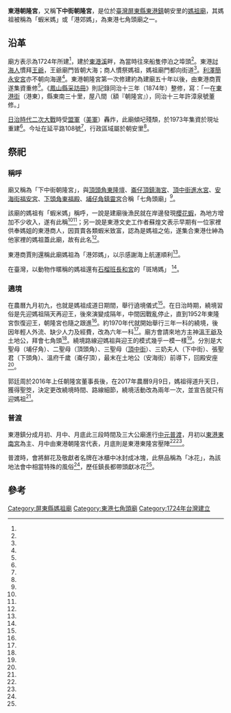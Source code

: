 {{coord|22.466956|120.447919|display=title}}
{{東亞廟宇
| name =東港朝隆宮
| img =File:東港朝隆宮三川殿.jpg
| img_capt =東港朝隆宮三川殿
| image_width =250px
| location = {{TWN}}[[屏東縣|屏東縣]][[東港鎮_(臺灣)|東港鎮]]朝安里延平路108號
| god =[[媽祖|媽祖]]
| type = 
| struct = 
| open_year =清雍正二年（1724年）
| cere_date =農曆九月初九
|}}
'''東港朝隆宮'''，又稱'''下中街朝隆宮'''，是位於[[臺灣|臺灣]][[屏東縣|屏東縣]][[東港鎮_(臺灣)|東港鎮]]朝安里的[[媽祖廟|媽祖廟]]，其媽祖被稱為「蝦米媽」或「港郊媽」，為東港七角頭廟之一。

==沿革==
廟方表示為1724年所建<ref name="陳彥廷"/>，建於[[東港溪|東港溪]]畔，為當時往來船隻停泊之埠頭<ref name="廖立宇"/>。東港[[漁夫|討海人]]慣拜[[王爺信仰|王爺]]，王爺廟門皆朝大海；商人慣祭媽祖，媽祖廟門都向街道<ref name="郭芷瑄"/>。[[利澤簡永安宮|利澤簡永安宮]]亦不朝向海邊<ref name="游本謀"/>。東港朝隆宮第一次修建約為建廟五十年以後，由東港商賈遂集資重修<ref name="廖立宇"/>。《[[鳳山縣采訪冊|鳳山縣采訪冊]]》則記錄同治十三年（1874年）整修，寫：「一在[[東港街|東港街]]（港東），縣東南三十里，屋八間（額『朝隆宮』），同治十三年許漳泉號董修。」

[[台灣日治時期|日治時代]][[二次大戰|二次大戰]]時受[[盟軍|盟軍]]（[[美軍|美軍]]）轟炸，此廟傾圮殘頹，於1973年集資於現址重建<ref name="陳彥廷"/>。今址在延平路108號<ref name=台灣宗教寺廟網"/>，行政區域屬於朝安里<ref name="張進安"/>。
==祭祀==
===稱呼===
廟又稱為「下中街朝隆宮」，與[[頂頭角東隆壇|頂頭角東隆壇]]、[[崙仔頂鎮海宮|崙仔頂鎮海宮]]、[[頂中街進水宮|頂中街進水宮]]、[[安海街福安宮|安海街福安宮]]、[[下頭角東福殿|下頭角東福殿]]、[[埔仔角鎮靈宮|埔仔角鎮靈宮]]合稱「七角頭廟」<ref name="郭漢辰、張信宏"/>。

該廟的媽祖有「蝦米媽」稱呼，一說是建廟後漁民就在岸邊發現[[正櫻蝦|櫻花蝦]]，為地方增加不少收入，遂有此稱<ref name="陳彥廷"/><ref name="廖立宇"/>；另一說是東港文史工作者蘇煌文表示早期有一位家裡供奉媽姐的東港商人，因買賣各類蝦米致富，認為是媽祖之佑，遂集合東港仕紳為他家裡的媽祖蓋此廟，故有此名<ref name="郭芷瑄"/>。

東港商賈則還稱此廟媽祖為「港郊媽」，以示感謝海上航運順利<ref name="廖立宇"/>。

在臺灣，以動物作暱稱的媽祖還有[[石榴班長和宮|石榴班長和宮]]的「斑鳩媽」 <ref name="周麗蘭"/>。
===遶境===
在農曆九月初九，也就是媽祖成道日期間，舉行遶境儀式<ref name="林洛瀅"/>。在日治時期，繞境習俗是先迎媽祖隔天再迎王，後來演變成隔年，中間因戰亂停止，直到1952年東隆宮恢復迎王，朝隆宮也隨之跟進<ref name="謝佳潾"/>。約1970年代就開始舉行三年一科的繞境，後因年輕人外流、缺少人力及經費，改為六年一科<ref name="郭韋綺"/>。廟方會請來地方主神[[東港東隆宮|溫王爺]]及土地公，拜會七角頭<ref name="陳彥廷"/>。繞境路線迎媽祖與迎王的模式幾乎一模一樣<ref name="謝佳潾"/>。分別是大聖母（埔仔角）、二聖母（頂頭角）、三聖母（[[頂中街|頂中街]]）、三奶夫人（下中街）、張聖君（下頭角）、溫府千歲（崙仔頂），最末在土地公（安海街）前導下，回殿安座<ref name="許東宇"/>。

郭廷周於2016年上任朝隆宮董事長後，在2017年農曆9月9日，媽祖得道升天日，獲得聖筊，決定更改繞境時間、路線細節，繞境活動改為兩年一次，並宣告就只有迎媽祖<ref name="謝佳潾"/>。

===普渡===
東港鎮分成月初、月中、月底此三段時間及三大公廟進行[[中元普渡|中元普渡]]，月初以[[東港東南宮|東港東南宮]]為主、月中由東港朝隆宮代表，月底則是東港東隆宮壓陣<ref name="葉永騫2"/><ref name="蔣繼平"/>。

普渡時，會將鮮花及敬獻者名牌在冰櫃中冰封成冰塊，此祭品稱為「冰花」，為該地法會中相當特殊的風俗<ref name="葉永騫"/>，歷任鎮長都帶頭獻冰花<ref name="蔣繼平"/>。

== 參考 ==
{{Reflist|35em|refs =

<ref name="謝佳潾">{{Cite news|url=http://www.chinatimes.com/realtimenews/20171127005207-260405|title=東港朝隆宮擺脫迎王模式　明年起改2年1次「純媽祖」出巡|author=謝佳潾|language=zh-tw|publisher=《中國時報》|date=2014-01-27|accessdate=2017-12-13|archive-date=2020-08-08|archive-url=https://web.archive.org/web/20200808065747/https://www.chinatimes.com/realtimenews/20171127005207-260405|dead-url=no}}</ref>

<ref name="張進安">{{Cite news|url=|title=新秀戰老將 搶東港朝安里長|author=張進安|language=zh-tw|publisher=《聯合報》|date=2014-10-227|accessdate=}}</ref>

<ref name="游本謀">{{Cite news|url=http://www.good-news.com.tw/newsmain.asp?id=982|title=利澤簡永安宮擴建 亟待各方捐輸|author=游本謀|language=zh-tw|publisher=GOOD NEWS 好新聞|date=2015-01-25|accessdate=2017-10-27|archive-url=https://web.archive.org/web/20171027184032/http://www.good-news.com.tw/newsmain.asp?id=982|archive-date=2017-10-27|dead-url=yes}}</ref>

<ref name="周麗蘭">{{Cite news|url=https://www.chinatimes.com/realtimenews/20211011001991-260421?chdtv|title=「斑鳩媽」刺激靈感 斗六石榴國小布袋戲團把首演獻給媽祖|author=周麗蘭|language=zh-tw|newspaper=《中國時報》|date=2021-10-11 |accessdate=2022-01-07}}</ref>

<ref name=台灣宗教寺廟網">{{Cite web|url=http://www.taiwantemple.com/2648128207378062354624287.html|title=東港鎮寺廟|author=|language=zh-tw|publisher=台灣宗教寺廟網|date=|accessdate=2016-08-19|archive-date=2020-02-16|archive-url=https://web.archive.org/web/20200216200850/http://www.taiwantemple.com/2648128207378062354624287.html|dead-url=no}}</ref>

<ref name="郭漢辰、張信宏">{{Cite news|url=|title=民俗宗教 藝文活動 結合起來 東港 王船祭 全國文藝季 創新模式|author=郭漢辰、張信宏|language=zh-tw|publisher=《民生報》|date=1997-10-17|accessdate=}}</ref>

<ref name="郭芷瑄">{{Cite news|url=http://www.epochtimes.com/b5/9/2/23/n2439942.htm|title=櫻花蝦 海上發光如櫻花而得名|author=郭芷瑄|language=zh-tw|publisher=中央社|date=2009-02-23|accessdate=2016-08-19|archive-date=2020-02-16|archive-url=https://web.archive.org/web/20200216200856/https://www.epochtimes.com/b5/9/2/23/n2439942.htm|dead-url=no}}</ref>


<ref name="廖立宇">{{cite journal |author=廖立宇|title=〈東港古今談〉|journal=《史聯雜誌》|volume=|issue=第10期|date=1987-08|publisher=中華民國臺灣史蹟研究中心|location=|language=zh-tw|isbn=}}</ref>

<ref name="許東宇">{{Cite news|url=http://news.e2.com.tw/utf-8/2014-9/6577329.htm|title=東港迎媽祖圓滿落幕|author=許東宇|language=zh-tw|publisher=壹凸新聞|date=2014-09-29|accessdate=2016-08-19|archive-date=2020-02-16|archive-url=https://web.archive.org/web/20200216200856/http://news.e2.com.tw/utf-8/2014-9/6577329.htm|dead-url=no}}</ref>。


<ref name="郭韋綺">{{Cite news|url=http://www.chinatimes.com/newspapers/20140117000593-260107|title=星期人物－廖金泉 守護媽祖傳統文化|author=郭韋綺|language=zh-tw|publisher=《中國時報》|date=2014-01-27|accessdate=2016-08-19|archive-date=2020-09-23|archive-url=https://web.archive.org/web/20200923195047/https://www.chinatimes.com/newspapers/20140117000593-260107|dead-url=no}}</ref>

<ref name="葉永騫2">{{Cite news|url=http://news.ltn.com.tw/news/life/breakingnews/1077681|title=朝隆宮放水燈 請好兄弟飽餐一頓|author=葉永騫|language=zh-tw|publisher=《自由時報》|date=2014-08-10|accessdate=2016-08-19|archive-date=2020-02-16|archive-url=https://web.archive.org/web/20200216200917/https://news.ltn.com.tw/news/life/breakingnews/1077681|dead-url=no}}</ref>

<ref name="葉永騫">{{Cite news|url=http://news.ltn.com.tw/news/society/breakingnews/1798304|title=中元普度擺冰花 消暑又吸晴|author=葉永騫|language=zh-tw|publisher=《自由時報》|date=2016-08-17|accessdate=2016-08-19|archive-date=2019-07-09|archive-url=https://web.archive.org/web/20190709053351/https://news.ltn.com.tw/news/society/breakingnews/1798304|dead-url=no}}</ref>

<ref name="蔣繼平">{{Cite news|url=https://tw.news.yahoo.com/%E5%86%B0%E5%A1%8A%E8%A3%A1%E7%9A%84%E8%8A%B1-%E7%B5%A6%E5%A5%BD%E5%85%84%E5%BC%9F%E6%B6%BC%E5%BF%AB-231200810.html|title=冰塊裡的花 給好兄弟涼快|author=蔣繼平|language=zh-tw|publisher=《聯合報》|date=2016-08-17|accessdate=2016-08-19}}{{dead link|date=2018年3月 |bot=InternetArchiveBot |fix-attempted=yes }}</ref>

<ref name="陳彥廷">{{Cite news|url=http://news.ltn.com.tw/news/local/paper/815683|title=〈南部〉東港迎媽祖 週五起遶境連3天|author=陳彥廷|language=zh-tw|publisher=《自由時報》|date=2014-09-23|accessdate=2016-08-19|archive-date=2017-03-05|archive-url=https://web.archive.org/web/20170305062345/http://news.ltn.com.tw/news/local/paper/815683|dead-url=no}}</ref>

<ref name="林洛瀅">{{Cite news|url=http://www.merit-times.com.tw/NewsPage.aspx?unid=371831|title=蝦米媽明起遶境 為東港祈福|author=林洛瀅|language=zh-tw|publisher=《人間福報》|date=2014-09-25|accessdate=2016-08-19|archive-date=2020-02-16|archive-url=https://web.archive.org/web/20200216200926/http://www.merit-times.com.tw/NewsPage.aspx?unid=371831|dead-url=no}}</ref>

}}

[[Category:屏東縣媽祖廟|Category:屏東縣媽祖廟]]
[[Category:東港七角頭廟|Category:東港七角頭廟]]
[[Category:1724年台灣建立|Category:1724年台灣建立]]